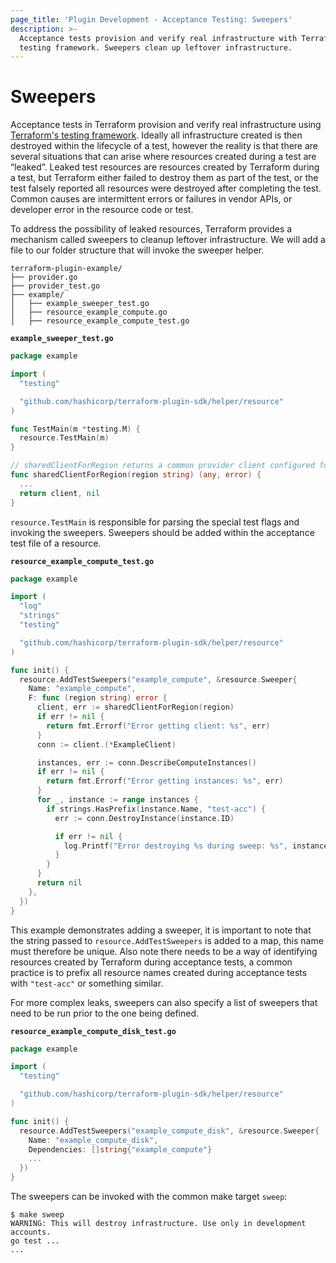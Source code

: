 ```yaml
---
page_title: 'Plugin Development - Acceptance Testing: Sweepers'
description: >-
  Acceptance tests provision and verify real infrastructure with Terraform's
  testing framework. Sweepers clean up leftover infrastructure.
---
```


# Sweepers

Acceptance tests in Terraform provision and verify real infrastructure using [Terraform's testing framework](/plugin/sdkv2/testing/acceptance-tests). Ideally all infrastructure created is then destroyed within the lifecycle of a test, however the reality is that there are several situations that can arise where resources created during a test are “leaked”. Leaked test resources are resources created by Terraform during a test, but Terraform either failed to destroy them as part of the test, or the test falsely reported all resources were destroyed after completing the test. Common causes are intermittent errors or failures in vendor APIs, or developer error in the resource code or test.

To address the possibility of leaked resources, Terraform provides a mechanism called sweepers to cleanup leftover infrastructure. We will add a file to our folder structure that will invoke the sweeper helper.

```
terraform-plugin-example/
├── provider.go
├── provider_test.go
├── example/
│   ├── example_sweeper_test.go
│   ├── resource_example_compute.go
│   ├── resource_example_compute_test.go
```

**`example_sweeper_test.go`**

```go
package example

import (
  "testing"

  "github.com/hashicorp/terraform-plugin-sdk/helper/resource"
)

func TestMain(m *testing.M) {
  resource.TestMain(m)
}

// sharedClientForRegion returns a common provider client configured for the specified region
func sharedClientForRegion(region string) (any, error) {
  ...
  return client, nil
}
```

`resource.TestMain` is responsible for parsing the special test flags and invoking the sweepers. Sweepers should be added within the acceptance test file of a resource.

**`resource_example_compute_test.go`**

```go
package example

import (
  "log"
  "strings"
  "testing"

  "github.com/hashicorp/terraform-plugin-sdk/helper/resource"
)

func init() {
  resource.AddTestSweepers("example_compute", &resource.Sweeper{
    Name: "example_compute",
    F: func (region string) error {
      client, err := sharedClientForRegion(region)
      if err != nil {
        return fmt.Errorf("Error getting client: %s", err)
      }
      conn := client.(*ExampleClient)

      instances, err := conn.DescribeComputeInstances()
      if err != nil {
        return fmt.Errorf("Error getting instances: %s", err)
      }
      for _, instance := range instances {
        if strings.HasPrefix(instance.Name, "test-acc") {
          err := conn.DestroyInstance(instance.ID)

          if err != nil {
            log.Printf("Error destroying %s during sweep: %s", instance.Name, err)
          }
        }
      }
      return nil
    },
  })
}
```

This example demonstrates adding a sweeper, it is important to note that the string passed to `resource.AddTestSweepers` is added to a map, this name must therefore be unique. Also note there needs to be a way of identifying resources created by Terraform during acceptance tests, a common practice is to prefix all resource names created during acceptance tests with `"test-acc"` or something similar.

For more complex leaks, sweepers can also specify a list of sweepers that need to be run prior to the one being defined.

**`resource_example_compute_disk_test.go`**

```go
package example

import (
  "testing"

  "github.com/hashicorp/terraform-plugin-sdk/helper/resource"
)

func init() {
  resource.AddTestSweepers("example_compute_disk", &resource.Sweeper{
    Name: "example_compute_disk",
    Dependencies: []string{"example_compute"}
    ...
  })
}
```

The sweepers can be invoked with the common make target `sweep`:

```
$ make sweep
WARNING: This will destroy infrastructure. Use only in development accounts.
go test ...
...
```
